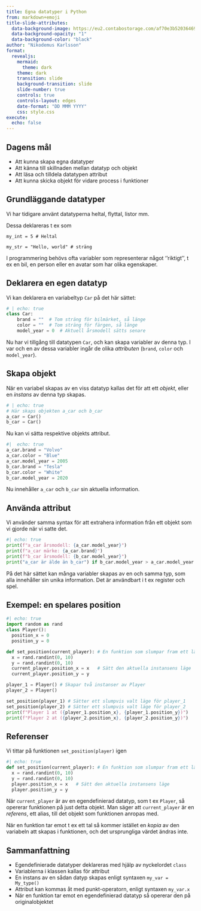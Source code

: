 ---
title: Egna datatyper i Python
from: markdown+emoji
title-slide-attributes:
  data-background-image: https://eu2.contabostorage.com/af70e3b52036469c80229e6ec67d4d95:nika-assets/images/pr1-pres/for-loopar/frame-3083868_1280.png
  data-background-opacity: "1"
  data-background-color: "black"
author: "Nikodemus Karlsson"
format:
  revealjs:
    mermaid: 
      theme: dark
    theme: dark
    transition: slide
    background-transition: slide
    slide-number: true
    controls: true
    controls-layout: edges
    date-format: "DD MMM YYYY"
    css: style.css
execute: 
  echo: false
---

## Dagens mål

* Att kunna skapa egna datatyper
* Att känna till skillnaden mellan datatyp och objekt
* Att läsa och tilldela datatypen attribut
* Att kunna skicka objekt för vidare process i funktioner

## Grundläggande datatyper

:::{.v-space}
:::

:::{.blue-bg-small-padding }
Vi har tidigare använt datatyperna heltal, flyttal, listor mm.

Dessa deklareras t ex som

`my_int = 5 # Heltal`

`my_str = "Hello, world" # sträng`

I programmering behövs ofta variabler som representerar något ''riktigt'',
t ex en bil, en person eller en avatar som har olika egenskaper.
:::

## Deklarera en egen datatyp

:::{.double-v-space}
:::

Vi kan deklarera en variabeltyp `Car` på det här sättet:

```{python}
# | echo: true
class Car:
    brand = ""  # Tom sträng för bilmärket, så länge
    color = ""  # Tom sträng för färgen, så länge
    model_year = 0  # Aktuell årsmodell sätts senare
```

:::{.v-space}
:::

Nu har vi tillgång till datatypen `Car`, och kan skapa variabler av
denna typ. I var och en av dessa variabler ingår de olika *attributen*
(`brand`, `color` och `model_year`).

## Skapa objekt

När en variabel skapas av en viss datatyp kallas det för att ett *objekt*, 
eller en *instans* av denna typ skapas.

```{python}
# | echo: true
# Här skaps objekten a_car och b_car
a_car = Car()
b_car = Car()
```

Nu kan vi sätta respektive objekts attribut.

```{python}
#|  echo: true
a_car.brand = "Volvo"
a_car.color = "Blue"
a_car.model_year = 2005
b_car.brand = "Tesla"
b_car.color = "White"
b_car.model_year = 2020
```

Nu innehåller `a_car` och `b_car` sin aktuella information.



## Använda attribut

Vi använder samma syntax för att extrahera information från ett objekt som
vi gjorde när vi satte det.

```{python}
#| echo: true
print(f"a_car årsmodell: {a_car.model_year}")
print(f"a_car märke: {a_car.brand}")
print(f"b_car årsmodell: {b_car.model_year}")
print("a_car är älde än b_car") if b_car.model_year > a_car.model_year else print("a_car är äldre än b_car")
```

På det här sättet kan många variabler skapas av en och samma typ, som alla
innehåller sin unika information. Det är användbart i t ex register och spel.

## Exempel: en spelares position

```{python}
#| echo: true
import random as rand
class Player():
  position_x = 0
  position_y = 0

def set_position(current_player): # En funktion som slumpar fram ett läge
  x = rand.randint(0, 10)
  y = rand.randint(0, 10)
  current_player.position_x = x   # Sätt den aktuella instansens läge
  current_player.position_y = y

player_1 = Player() # Skapar två instanser av Player
player_2 = Player()

set_position(player_1) # Sätter ett slumpvis valt läge för player_1
set_position(player_2) # Sätter ett slumpvis valt läge för player_2
print(f"Player 1 at ({player_1.position_x}, {player_1.position_y})")
print(f"Player 2 at ({player_2.position_x}, {player_2.position_y})")

```

## Referenser

Vi tittar på funktionen `set_position(player)` igen

```{python}
#| echo: true
def set_position(current_player): # En funktion som slumpar fram ett läge
  x = rand.randint(0, 10)
  y = rand.randint(0, 10)
  player.position_x = x   # Sätt den aktuella instansens läge
  player.position_y = y
```

När `current_player` är av en egendefinierad datatyp, som t ex `Player`,
så opererar funktionen på just detta objekt. Man säger att `current_player` är
en *referens*, ett alias, till det objekt som funktionen anropas med.

När en funktion tar emot t ex ett tal så kommer istället en *kopia* av den
variabeln att skapas i funktionen, och det ursprungliga värdet ändras inte.

## Sammanfattning

* Egendefinierade datatyper deklareras med hjälp av nyckelordet `class`
* Variablerna i klassen kallas för attribut
* En instans av en sådan datyp skapas enligt syntaxen `my_var = My_type()`
* Attribut kan kommas åt med punkt-operatorn, enligt syntaxen
`my_var.x`
* När en funktion tar emot en egendefinierad datatyp så opererar den på
originalobjektet

